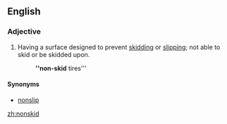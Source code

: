 ==English==
===Adjective===
{{en-adj}}
# Having a surface designed to prevent [[skidding]] or [[slipping]]; not able to skid or be skidded upon.
#: '''''non-skid''' tires'''
====Synonyms====
* [[nonslip]]
[[zh:nonskid]]